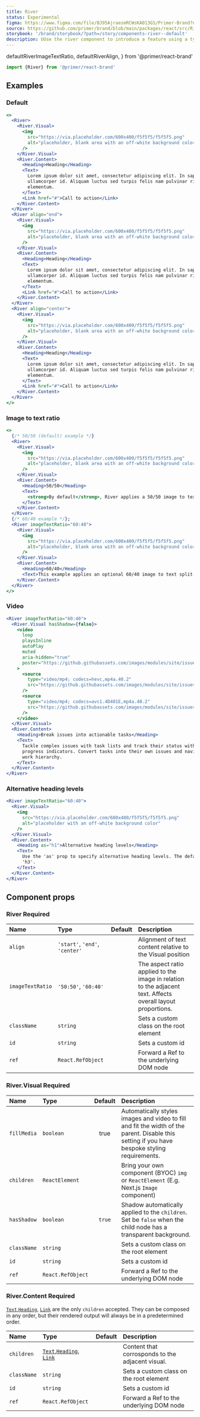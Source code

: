 ```yaml
---
title: River
status: Experimental
figma: https://www.figma.com/file/BJ95AjraesmRCWsKA013GS/Primer-Brand?node-id=418%3A8416
source: https://github.com/primer/brand/blob/main/packages/react/src/River/River.tsx
storybook: '/brand/storybook/?path=/story/components-river--default'
description: UUse the river component to introduce a feature using a type and media pairing.
---
```



  defaultRiverImageTextRatio,
  defaultRiverAlign,
} from '@primer/react-brand'

```js
import {River} from '@primer/react-brand'
```

## Examples

### Default

```jsx live
<>
  <River>
    <River.Visual>
      <img
        src="https://via.placeholder.com/600x400/f5f5f5/f5f5f5.png"
        alt="placeholder, blank area with an off-white background color"
      />
    </River.Visual>
    <River.Content>
      <Heading>Heading</Heading>
      <Text>
        Lorem ipsum dolor sit amet, consectetur adipiscing elit. In sapien sit
        ullamcorper id. Aliquam luctus sed turpis felis nam pulvinar risus
        elementum.
      </Text>
      <Link href="#">Call to action</Link>
    </River.Content>
  </River>
  <River align="end">
    <River.Visual>
      <img
        src="https://via.placeholder.com/600x400/f5f5f5/f5f5f5.png"
        alt="placeholder, blank area with an off-white background color"
      />
    </River.Visual>
    <River.Content>
      <Heading>Heading</Heading>
      <Text>
        Lorem ipsum dolor sit amet, consectetur adipiscing elit. In sapien sit
        ullamcorper id. Aliquam luctus sed turpis felis nam pulvinar risus
        elementum.
      </Text>
      <Link href="#">Call to action</Link>
    </River.Content>
  </River>
  <River align="center">
    <River.Visual>
      <img
        src="https://via.placeholder.com/600x400/f5f5f5/f5f5f5.png"
        alt="placeholder, blank area with an off-white background color"
      />
    </River.Visual>
    <River.Content>
      <Heading>Heading</Heading>
      <Text>
        Lorem ipsum dolor sit amet, consectetur adipiscing elit. In sapien sit
        ullamcorper id. Aliquam luctus sed turpis felis nam pulvinar risus
        elementum.
      </Text>
      <Link href="#">Call to action</Link>
    </River.Content>
  </River>
</>
```

### Image to text ratio

```jsx live
<>
  {/* 50/50 (default) example */}
  <River>
    <River.Visual>
      <img
        src="https://via.placeholder.com/600x400/f5f5f5/f5f5f5.png"
        alt="placeholder, blank area with an off-white background color"
      />
    </River.Visual>
    <River.Content>
      <Heading>50/50</Heading>
      <Text>
        <strong>By default</strong>, River applies a 50/50 image to text split.
      </Text>
    </River.Content>
  </River>
  {/* 60/40 example */};
  <River imageTextRatio="60:40">
    <River.Visual>
      <img
        src="https://via.placeholder.com/600x400/f5f5f5/f5f5f5.png"
        alt="placeholder, blank area with an off-white background color"
      />
    </River.Visual>
    <River.Content>
      <Heading>60/40</Heading>
      <Text>This example applies an optional 60/40 image to text split.</Text>
    </River.Content>
  </River>
</>
```

### Video

```jsx live
<River imageTextRatio="60:40">
  <River.Visual hasShadow={false}>
    <video
      loop
      playsInline
      autoPlay
      muted
      aria-hidden="true"
      poster="https://github.githubassets.com/images/modules/site/issues/issue-tasks-progress-placeholder.png"
    >
      <source
        type="video/mp4; codecs=hevc,mp4a.40.2"
        src="https://github.githubassets.com/images/modules/site/issues/issue-tasks-progress.hevc.mp4"
      />
      <source
        type="video/mp4; codecs=avc1.4D401E,mp4a.40.2"
        src="https://github.githubassets.com/images/modules/site/issues/issue-tasks-progress.h264.mp4"
      />
    </video>
  </River.Visual>
  <River.Content>
    <Heading>Break issues into actionable tasks</Heading>
    <Text>
      Tackle complex issues with task lists and track their status with new
      progress indicators. Convert tasks into their own issues and navigate your
      work hierarchy.
    </Text>
  </River.Content>
</River>
```

### Alternative heading levels

```jsx live
<River imageTextRatio="60:40">
  <River.Visual>
    <img
      src="https://via.placeholder.com/600x400/f5f5f5/f5f5f5.png"
      alt="placeholder with an off-white background color"
    />
  </River.Visual>
  <River.Content>
    <Heading as="h1">Alternative heading levels</Heading>
    <Text>
      Use the 'as' prop to specify alternative heading levels. The default is
      'h3'.
    </Text>
  </River.Content>
</River>
```

## Component props

### River <Label>Required</Label>

| Name             | Type                           |                          Default                          | Description                                                                                                 |
| :--------------- | :----------------------------- | :-------------------------------------------------------: | :---------------------------------------------------------------------------------------------------------- |
| `align`          | `'start'`, `'end'`, `'center'` |     <PropTableValues values={[defaultRiverAlign]} />      | Alignment of text content relative to the Visual position                                                   |
| `imageTextRatio` | `'50:50'`, `'60:40'`           | <PropTableValues values={[defaultRiverImageTextRatio]} /> | The aspect ratio applied to the image in relation to the adjacent text. Affects overall layout proportions. |
| `className`      | `string`                       |                                                           | Sets a custom class on the root element                                                                     |
| `id`             | `string`                       |                                                           | Sets a custom id                                                                                            |
| `ref`            | `React.RefObject`              |                                                           | Forward a Ref to the underlying DOM node                                                                    |

### River.Visual <Label>Required</Label>

| Name        | Type              | Default | Description                                                                                                                                   |
| :---------- | :---------------- | :-----: | :-------------------------------------------------------------------------------------------------------------------------------------------- |
| `fillMedia` | `boolean`         |  true   | Automatically styles images and video to fill and fit the width of the parent. Disable this setting if you have bespoke styling requirements. |
| `children`  | `ReactElement`    |         | Bring your own component (BYOC) `img` or `ReactElement` (E.g. Next.js `Image` component)                                                      |
| `hasShadow` | `boolean`         | `true`  | Shadow automatically applied to the `children`. Set be `false` when the child node has a transparent background.                              |
| `className` | `string`          |         | Sets a custom class on the root element                                                                                                       |
| `id`        | `string`          |         | Sets a custom id                                                                                                                              |
| `ref`       | `React.RefObject` |         | Forward a Ref to the underlying DOM node                                                                                                      |

### River.Content <Label>Required</Label>

[`Text`](https://primer.style/brand/components/Text),[`Heading`](https://primer.style/brand/components/Heading), [`Link`](https://primer.style/brand/components/Link) are the only `children` accepted. They can be composed in any order, but their rendered output will always be in a predetermined order.

| Name        | Type                                                                                                                                                                  | Default | Description                                      |
| :---------- | :-------------------------------------------------------------------------------------------------------------------------------------------------------------------- | :-----: | :----------------------------------------------- |
| `children`  | [`Text`](https://primer.style/brand/components/Text),[`Heading`](https://primer.style/brand/components/Heading), [`Link`](https://primer.style/brand/components/Link) |         | Content that corrosponds to the adjacent visual. |
| `className` | `string`                                                                                                                                                              |         | Sets a custom class on the root element          |
| `id`        | `string`                                                                                                                                                              |         | Sets a custom id                                 |
| `ref`       | `React.RefObject`                                                                                                                                                     |         | Forward a Ref to the underlying DOM node         |
